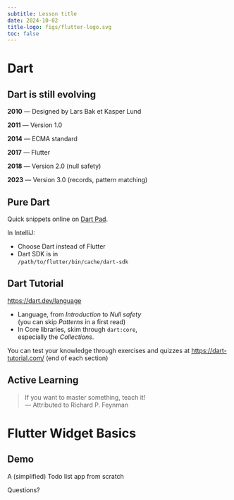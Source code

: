 ```yaml
---
subtitle: Lesson title
date: 2024-10-02
title-logo: figs/flutter-logo.svg
toc: false
---
```


# Dart

## Dart is still evolving

**2010** — Designed by Lars Bak et Kasper Lund

**2011** — Version 1.0

**2014** — ECMA standard

**2017** — Flutter

**2018** — Version 2.0 (null safety)

**2023** — Version 3.0 (records, pattern matching)

## Pure Dart

Quick snippets online on [Dart Pad][dartpad].

[dartpad]: https://dartpad.dev/

In IntelliJ:

- Choose Dart instead of Flutter
- Dart SDK is in  
  `/path/to/flutter/bin/cache/dart-sdk`

## Dart Tutorial

<https://dart.dev/language>

- Language, from *Introduction* to *Null safety*  
  (you can skip *Patterns* in a first read)
- In Core libraries, skim through `dart:core`,  
  especially the *Collections*.

You can test your knowledge through exercises and quizzes at <https://dart-tutorial.com/> (end of each section)

## Active Learning

> If you want to master something, teach it!  
— Attributed to Richard P. Feynman

# Flutter Widget Basics

## Demo

A (simplified) Todo list app from scratch

[Questions?]{.r-fit-text}
